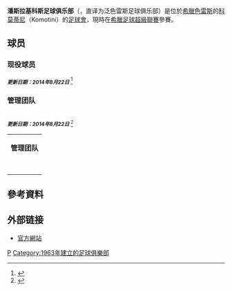 {{noteTA|G1=足球
|T=zh-hans:潘斯拉基科斯足球俱乐部; zh-hant:彭治亞基高斯足球會;
|1=zh-hans:潘斯拉基科斯足球俱乐部; zh-hant:彭治亞基高斯足球會;
|2=zh-hans:潘斯拉基科斯; zh-hant:彭治亞基高斯;
}}
{{Infobox football club
| clubname = 彭治亞基高斯<br>''Panthrakikos''
| image    = [[File:Panthrakikos.gif|160px]]
| fullname = Panthrakikos FC Komotini
| founded  = 1963年
| ground   = [[科莫蒂尼球场|科莫蒂尼球场]]<br>（Komotini Stadium）
| city     = [[希臘|希臘]]，[[Komotini|科莫蒂尼]]
| capacity = 6,500
| chairman = {{flagicon|GRE}} Tzelepis Dimitrios
| manager  = {{flagicon|GRE}} Pavlos Dermitzakis
| league   = [[希臘足球甲級聯賽|希臘足球甲級聯賽]]
| season   = 2015–16
| position = 希臘超，第 15 位（降級）
| pattern_la1 = _white_stripes |pattern_b1 = _whitestripes |pattern_ra1 = _white_stripes
| leftarm1 = 00A560 |body1 = 00A560 |rightarm1 = 00A560 |shorts1 = 00A560 |socks1 = FFFFFF
| pattern_la2 = _shoulder_stripes_black_shirt_alt |pattern_b2 = _shoulder_stripes_black_shirt |pattern_ra2 = _shoulder_stripes_black_shirt_alt |pattern_sh2 = _adidaswhite |pattern_so2 = 
| leftarm2 = FFFFFF |body2 = FFFFFF |rightarm2 = FFFFFF |shorts2 = 000000 |socks2 = 000000
}}
'''潘斯拉基科斯足球俱乐部'''（{{lang-el|'''Α.Π.Σ. Πανθρακικός'''}}，直译为泛色雷斯足球俱乐部）是位於[[希臘|希臘]][[色雷斯|色雷斯]]的[[科莫蒂尼|科莫蒂尼]]（Komotini）的[[足球會|足球會]]，現時在[[希臘足球超級聯賽|希臘足球超級聯賽]]參賽。

== 球员 ==
=== 现役球员 ===
<small>'''''更新日期：2014年8月22日''''' </small><ref>{{cite web| url=http://www.panthrakikos.com/index.php?option=com_content&view=article&id=604&Itemid=88| title=Panthrakikos squad 2010| access-date=2014-11-16| archive-url=https://web.archive.org/web/20141122092119/http://www.panthrakikos.com/index.php?option=com_content&view=article&id=604&Itemid=88| archive-date=2014-11-22| dead-url=yes}}</ref>

{{Fs start}}
{{Fs player|no= 1 |pos=GK |nat=POR |name=[[Daniel_Fernandes_(footballer)|Daniel Fernandes]]|other=on loan from [[FC_Twente|FC Twente]]}}
{{Fs player|no= 2 |pos=DF |nat=GRE |name=[[Thanasis_Papageorgiou|Thanasis Papageorgiou]]}}
{{Fs player|no= 5 |pos=MF |nat=ESP |name=[[Guillermo_Pérez_Moreno|Guille]]}}
{{Fs player|no= 6 |pos=MF |nat=HON |name=[[Alfredo_Mejía|Alfredo Mejía]]}}
{{Fs player|no= 7 |pos=MF |nat=GRE |name=[[Christos_Tzanis|Christos Tzanis]]}}
{{Fs player|no= 8 |pos=FW |nat=GRE |name=[[Vassilis_Triantafyllakos|Vassilis Triantafyllakos]]}}
{{Fs player|no= 9 |pos=MF |nat=FRA |name=[[Nicolas_Diguiny|Nicolas Diguiny]]}}
{{Fs player|no=10 |pos=MF |nat=ESP |name=[[José_María_Cases|José María Cases]]}}
{{Fs player|no=11 |pos=FW |nat=GRE |name=[[Dimitris_Hasomeris|Dimitris Hasomeris]]}}
{{Fs player|no=13 |pos=DF |nat=FRA |name=[[Sofyane_Cherfa|Sofyane Cherfa]]}}
{{Fs player|no=15 |pos=DF |nat=SEN |name=[[Pape_M'Bow|Pape M'Bow]]}}
{{Fs player|no=18 |pos=DF |nat=GRE |name=[[Nikos_Tsoumanis|Nikos Tsoumanis]]}}
{{Fs player|no=19 |pos=MF |nat=GRE |name=Konstantinos Zdravos-Rizos}}
{{Fs mid}}
{{Fs player|no=20 |pos=MF |nat=TUR |name=[[Deniz_Baykara|Deniz Baykara]]|other=[[Captain_(association_football)|captain]]}}
{{Fs player|no=21 |pos=DF |nat=GRE |name=Giannis Christou}}
{{Fs player|no=22 |pos=MF |nat=GRE |name=Nikos Katharios}}
{{Fs player|no=23 |pos=MF |nat=BRA |name=[[Romeu_Pereira_dos_Santos|Romeu]]}}
{{Fs player|no=24 |pos=GK |nat=GRE |name=Alexandros Paschalakis}}
{{Fs player|no=30 |pos=GK |nat=GRE |name=Giorgos Athanasiadis}}
{{Fs player|no=32 |pos=FW |nat=ENG |name=[[Hakeem_Araba|Hakeem Araba]]}}
{{Fs player|no=70 |pos=FW |nat=GRE |name=Giorgos Litskas}}
{{Fs player|no=71 |pos=DF |nat=GRE |name=Anastasios Frangoulis}}
{{Fs player|no=84 |pos=MF |nat=GRE |name=[[Antonis_Ladakis|Antonis Ladakis]]}}
{{Fs player|no=92 |nat=GRE|pos=DF|name=[[Ioánnis_Potourídis|Ioánnis Potourídis]]}}
{{Fs player|no=99 |pos=FW |nat=BRA |name=[[Igor_de_Souza|Igor de Souza]]}}
{{Fs end}}

=== 管理团队 ===
<br/><small>'''''更新日期：2014年8月22日''''' <ref>{{cite web|url=http://www.panthrakikos.com/index.php?option=com_content&view=article&id=52&Itemid=76|title=Panthrakikos Coaching staff|access-date=2014-11-16|archive-url=https://web.archive.org/web/20141122092411/http://www.panthrakikos.com/index.php?option=com_content&view=article&id=52&Itemid=76|archive-date=2014-11-22|dead-url=yes}}</ref></small>
{|style="text-align: left;"
|- bgcolor=ccddff
|colspan=3|'''管理团队'''
|-
|{{flagicon|ESP}}
|[[José_Manuel_Roca_Cases|José Manuel Roca]]
|经理
|-
|{{flagicon|GRE}}
|Sakis Pantelidis
|经理助理
|-
|{{flagicon|GRE}}
|Grigoris Bizas
|教练
|-
|{{flagicon|GRE}}
|Giannis Plavoukos
|守门员教练
|-
|{{flagicon|GRE}}
|[[Nikolaos_Bacharidis|Nikos Bacharidis]]
|青年队经理
|}

== 參考資料 ==
{{reflist}}

== 外部链接 ==
*{{el}} [https://web.archive.org/web/20100101190450/http://panthrakikos.com/ 官方網站]  
 
{{希臘超級足球聯賽}}

[[Category:希腊足球俱乐部|P]]
[[Category:1963年建立的足球俱樂部|Category:1963年建立的足球俱樂部]]